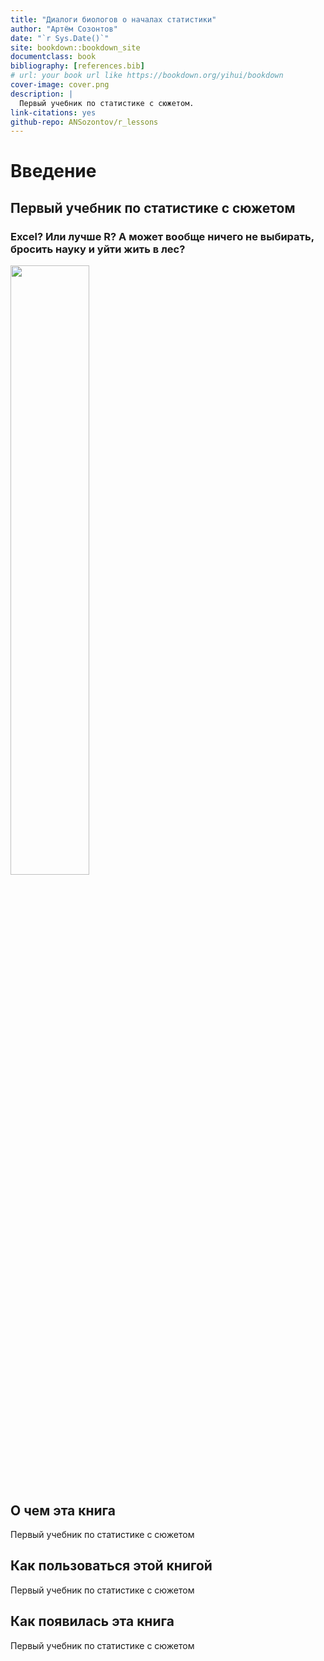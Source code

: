 ```yaml
---
title: "Диалоги биологов о началах статистики"
author: "Артём Созонтов"
date: "`r Sys.Date()`"
site: bookdown::bookdown_site
documentclass: book
bibliography: [references.bib]
# url: your book url like https://bookdown.org/yihui/bookdown
cover-image: cover.png
description: |
  Первый учебник по статистике с сюжетом.
link-citations: yes
github-repo: ANSozontov/r_lessons
---
```


# Введение {.unnumbered}

## Первый учебник по статистике с сюжетом {-}

### Excel? Или лучше R? А может вообще ничего не выбирать, бросить науку и уйти жить в лес? {-}

![](media/cover.png){width="50%"}

## О чем эта книга {.unnumbered}

Первый учебник по статистике с сюжетом

## Как пользоваться этой книгой {.unnumbered}

Первый учебник по статистике с сюжетом

## Как появилась эта книга {.unnumbered}

Первый учебник по статистике с сюжетом

